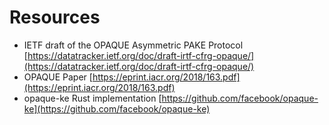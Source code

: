 # Resources

- IETF draft of the OPAQUE Asymmetric PAKE Protocol
  [https://datatracker.ietf.org/doc/draft-irtf-cfrg-opaque/](https://datatracker.ietf.org/doc/draft-irtf-cfrg-opaque/)
- OPAQUE Paper [https://eprint.iacr.org/2018/163.pdf](https://eprint.iacr.org/2018/163.pdf)
- opaque-ke Rust implementation [https://github.com/facebook/opaque-ke](https://github.com/facebook/opaque-ke)
